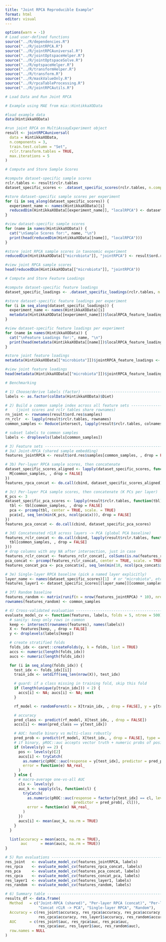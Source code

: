 ```yaml
---
title: "Joint RPCA Reproducible Example"
format: html
editor: visual
---
```


```r
options(warn = -1)
# Load user-defined functions
source("../R/dependencies.R")
source("../R/jointRPCA.R")
source("../R/jointRPCAuniversal.R")
source("../R/jointOptspaceHelper.R")
source("../R/jointOptspaceSolve.R")
source("../R/optspaceHelper.R")
source("../R/transformHelper.R")
source("../R/transform.R")
source("../R/maskValueOnly.R")
source("../R/rpcaTableProcessing.R")
source("../R/jointRPCAutils.R")

# Load Data and Run Joint RPCA

# Example using MAE from mia::HintikkaXOData

#load example data
data(HintikkaXOData)

#run joint RPCA on MultiAssayExperiment object
result <- jointRPCAuniversal(
  data = HintikkaXOData,
  n.components = 3,
  train.test.column = "Set",
  rclr.transform.tables = TRUE,
  max.iterations = 5
)

# Compute and Store Sample Scores

#compute dataset-specific sample scores
rclr.tables <- result$rclr.tables
dataset_specific_scores <- .dataset_specific_scores(rclr.tables, n.components = 3, max.iterations = 5)

#store dataset-specific sample scores per experiment
for (i in seq_along(dataset_specific_scores)) {
  experiment_name <- names(HintikkaXOData)[i]
  reducedDim(HintikkaXOData[[experiment_name]], "localRPCA") <- dataset_specific_scores[[i]]
}

#view dataset-specific sample scores
for (name in names(HintikkaXOData)) {
  cat("\nSample Scores for:", name, "\n")
  print(head(reducedDim(HintikkaXOData[[name]], "localRPCA")))
}

#store joint RPCA sample scores in taxonomic experiment
reducedDim(HintikkaXOData[["microbiota"]], "jointRPCA") <- result$ord.res$samples

#view joint RPCA sample scores
head(reducedDim(HintikkaXOData[["microbiota"]], "jointRPCA"))

# Compute and Store Feature Loadings

#compute dataset-specific feature loadings
dataset_specific_loadings <- .dataset_specific_loadings(rclr.tables, n.components = 3, max.iterations = 5)

#store dataset-specific feature loadings per experiment
for (i in seq_along(dataset_specific_loadings)) {
  experiment_name <- names(HintikkaXOData)[i]
  metadata(HintikkaXOData[[experiment_name]])$localRPCA_feature_loadings <- dataset_specific_loadings[[i]]
}

#view dataset-specific feature loadings per experiment
for (name in names(HintikkaXOData)) {
  cat("\nFeature Loadings for:", name, "\n")
  print(head(metadata(HintikkaXOData[[name]])$localRPCA_feature_loadings))
}

#store joint feature loadings
metadata(HintikkaXOData[["microbiota"]])$jointRPCA_feature_loadings <- result$ord.res$features

#view joint feature loadings
head(metadata(HintikkaXOData[["microbiota"]])$jointRPCA_feature_loadings)

# Benchmarking

# 1) Choose/derive labels (factor) --------------------------------------------
labels <- as.factor(colData(HintikkaXOData)$Diet)

# 2) Build a common sample index across all feature sets ----------------------
#    (joint scores and rclr tables share rownames)
rn_joint <- rownames(result$ord.res$samples)
rn_rclr  <- lapply(result$rclr.tables, rownames)
common_samples <- Reduce(intersect, lapply(result$rclr.tables, colnames))

# subset labels to common samples
labels <- droplevels(labels[common_samples])

# 3) Feature sets --------------------------------------------------------------
# 3a) Joint-RPCA (shared sample embedding)
features_jointRPCA <- result$ord.res$samples[common_samples, , drop = FALSE]

# 3b) Per-layer RPCA sample scores, then concatenate
dataset_specific_scores_aligned <- lapply(dataset_specific_scores, function(M) {
  M[common_samples, , drop = FALSE]
})
features_rpca_concat <- do.call(cbind, dataset_specific_scores_aligned)

# 3c) Per-layer PCA sample scores, then concatenate (K PCs per layer)
K_pcs <- 3
dataset_specific_pca_scores <- lapply(result$rclr.tables, function(tbl) {
  tbl <- tbl[common_samples, , drop = FALSE]
  pca <- prcomp(tbl, center = TRUE, scale. = TRUE)
  pca$x[, seq_len(min(K_pcs, ncol(pca$x))), drop = FALSE]
})
features_pca_concat <- do.call(cbind, dataset_specific_pca_scores)

# 3d) Concatenated rCLR across layers -> PCA (global PCA baseline)
features_rclr_concat <- do.call(cbind, lapply(result$rclr.tables, function(tbl) {
  tbl[common_samples, , drop = FALSE]
}))
# drop columns with any NA after intersection, just in case
features_rclr_concat <- features_rclr_concat[, colSums(is.na(features_rclr_concat)) == 0, drop = FALSE]
pca_concat <- prcomp(features_rclr_concat, center = TRUE, scale. = TRUE)
features_concat_pca <- pca_concat$x[, seq_len(min(10, ncol(pca_concat$x))), drop = FALSE]

# 3e) Single-layer RPCA baseline (pick a named layer explicitly)
layer_name <- names(dataset_specific_scores)[1]  # or "microbiota", etc.
features_layer1 <- dataset_specific_scores[[layer_name]][common_samples, , drop = FALSE]

# 3f) Random baseline
features_random <- matrix(runif(n = nrow(features_jointRPCA) * 10), nrow = nrow(features_jointRPCA), ncol = 10)
rownames(features_random) <- common_samples

# 4) Cross-validated evaluation -----------------------------------------------
evaluate_model_cv <- function(features, labels, folds = 5, ntree = 500) {
  # sanity: keep only rows in common
  keep <- intersect(rownames(features), names(labels))
  X <- features[keep, , drop = FALSE]
  y <- droplevels(labels[keep])

  # create stratified folds
  folds_idx <- caret::createFolds(y, k = folds, list = TRUE)
  accs <- numeric(length(folds_idx))
  aucs <- numeric(length(folds_idx))

  for (i in seq_along(folds_idx)) {
    test_idx <- folds_idx[[i]]
    train_idx <- setdiff(seq_len(nrow(X)), test_idx)

    # guard: if a class missing in training fold, skip this fold
    if (length(unique(y[train_idx])) < 2) {
      accs[i] <- NA; aucs[i] <- NA; next
    }

    rf_model <- randomForest(x = X[train_idx, , drop = FALSE], y = y[train_idx], ntree = ntree)

    # accuracy
    pred_class <- predict(rf_model, X[test_idx, , drop = FALSE])
    accs[i] <- mean(pred_class == y[test_idx])

    # AUC: handle binary vs multi-class robustly
    pred_prob <- predict(rf_model, X[test_idx, , drop = FALSE], type = "prob")
    # if binary, pROC::auc accepts vector truth + numeric probs of positive class
    if (nlevels(y) == 2) {
      pos <- levels(y)[2]
      aucs[i] <- tryCatch(
        as.numeric(pROC::auc(response = y[test_idx], predictor = pred_prob[, pos])),
        error = function(e) NA_real_
      )
    } else {
      # macro-average one-vs-all AUC
      cls <- levels(y)
      auc_k <- sapply(cls, function(cl) {
        tryCatch(
          as.numeric(pROC::auc(response = factor(y[test_idx] == cl, levels = c(FALSE, TRUE)),
                               predictor = pred_prob[, cl])),
          error = function(e) NA_real_
        )
      })
      aucs[i] <- mean(auc_k, na.rm = TRUE)
    }
  }

  list(accuracy = mean(accs, na.rm = TRUE),
       auc      = mean(aucs, na.rm = TRUE))
}

# 5) Run evaluations -----------------------------------------------------------
res_joint   <- evaluate_model_cv(features_jointRPCA, labels)
res_rpca    <- evaluate_model_cv(features_rpca_concat, labels)
res_pca     <- evaluate_model_cv(features_pca_concat, labels)
res_cpca    <- evaluate_model_cv(features_concat_pca, labels)
res_layer1  <- evaluate_model_cv(features_layer1, labels)
res_random  <- evaluate_model_cv(features_random, labels)

# 6) Summary table -------------------------------------------------------------
results_df <- data.frame(
  Method   = c("Joint-RPCA (shared)", "Per-layer RPCA (concat)", "Per-layer PCA (concat)",
               "Concat rCLR -> PCA", "Single-layer RPCA", "Random"),
  Accuracy = c(res_joint$accuracy, res_rpca$accuracy, res_pca$accuracy,
               res_cpca$accuracy, res_layer1$accuracy, res_random$accuracy),
  AUC      = c(res_joint$auc, res_rpca$auc, res_pca$auc,
               res_cpca$auc, res_layer1$auc, res_random$auc),
  row.names = NULL
)



```
